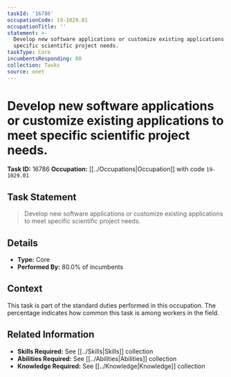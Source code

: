 ```yaml
---
taskId: '16786'
occupationCode: 19-1029.01
occupationTitle: ''
statement: >-
  Develop new software applications or customize existing applications to meet
  specific scientific project needs.
taskType: Core
incumbentsResponding: 80
collection: Tasks
source: onet
---
```

# Develop new software applications or customize existing applications to meet specific scientific project needs.

**Task ID:** 16786
**Occupation:** [[../Occupations|Occupation]] with code `19-1029.01`

## Task Statement

> Develop new software applications or customize existing applications to meet specific scientific project needs.

## Details

- **Type:** Core
- **Performed By:** 80.0% of incumbents

## Context

This task is part of the standard duties performed in this occupation. The percentage indicates how common this task is among workers in the field.

## Related Information

- **Skills Required:** See [[../Skills|Skills]] collection
- **Abilities Required:** See [[../Abilities|Abilities]] collection
- **Knowledge Required:** See [[../Knowledge|Knowledge]] collection

